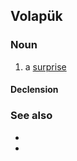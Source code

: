 ==Volapük==

===Noun===
{{vo-noun}}

# a [[surprise]]

====Declension====
{{vo-decl-noun}}

===See also===
* {{l|vo|benosüpot}}
* {{l|vo|süpädön}}